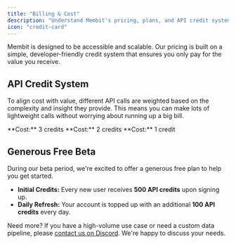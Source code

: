 ```yaml
---
title: "Billing & Cost"
description: "Understand Membit's pricing, plans, and API credit system."
icon: "credit-card"
---
```


Membit is designed to be accessible and scalable. Our pricing is built on a simple, developer-friendly credit system that ensures you only pay for the value you receive.

## API Credit System

To align cost with value, different API calls are weighted based on the complexity and insight they provide. This means you can make lots of lightweight calls without worrying about running up a big bill.

<CardGroup cols={3}>
  <Card title="clusters_search" icon="chart-network">
    **Cost:** 3 credits
  </Card>
  <Card title="clusters_info" icon="chart-scatter-bubble">
    **Cost:** 2 credits
  </Card>
  <Card title="posts_search" icon="magnifying-glass">
    **Cost:** 1 credit
  </Card>
</CardGroup>

## Generous Free Beta

<Note>
  During our beta period, we're excited to offer a generous free plan to help
  you get started.

- **Initial Credits:** Every new user receives **500 API credits** upon
  signing up.
- **Daily Refresh:** Your account is topped up with an additional **100 API
  credits** every day.

Need more? If you have a high-volume use case or need a custom data pipeline,
please [contact us on Discord](https://discord.gg/7TYEwVaTuk). We're happy to
discuss your needs.

</Note>
